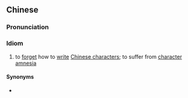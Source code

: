 {{also|提笔忘字}}
==Chinese==
{{zh-forms|s=提笔忘字|type=211}}

===Pronunciation===
{{zh-pron
|m=tíbǐwàngzì
|c=tai4 bat1 mong4 zi6
|cat=id
}}

===Idiom===
{{zh-idiom}}

# to [[forget]] how to [[write]] [[Chinese character]]s; to suffer from [[character amnesia]]

====Synonyms====
* {{zh-l|執筆忘字}}